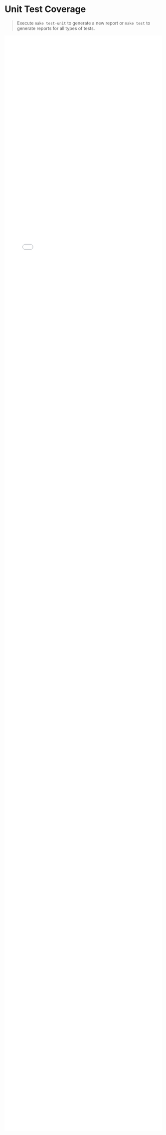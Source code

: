 
<Meta title="Reports/Unit Test Coverage" />

# Unit Test Coverage

>Execute `make test-unit` to generate a new report or `make test` to generate reports for all types of tests.

<iframe
    width="100%"
    height="90%"
    src="coverage/unit/lcov-report/index.html"
    frameBorder="0"
    allow="accelerometer; autoplay; clipboard-write; encrypted-media; gyroscope; picture-in-picture;"
    allowFullScreen
></iframe>